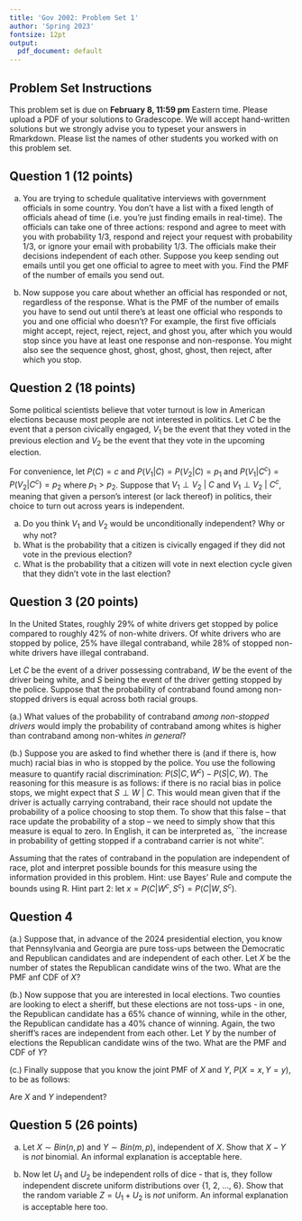 ```yaml
---
title: 'Gov 2002: Problem Set 1'
author: 'Spring 2023'
fontsize: 12pt
output:
  pdf_document: default
---
```



## Problem Set Instructions 

This problem set is due on **February 8, 11:59 pm** Eastern time. Please upload a PDF of your solutions to Gradescope. We will accept hand-written solutions but we strongly advise you to typeset your answers in Rmarkdown. Please list the names of other students you worked with on this problem set. 

## Question 1 (12 points)

(a) You are trying to schedule qualitative interviews with government officials in some country. You don't have a list with a fixed length of officials ahead of time (i.e. you're just finding emails in real-time). The officials can take one of three actions: respond and agree to meet with you with probability 1/3, respond and reject your request with probability 1/3, or ignore your email with probability 1/3. The officials make their decisions independent of each other. Suppose you keep sending out emails until you get one official to agree to meet with you. Find the PMF of the number of emails you send out.

(b) Now suppose you care about whether an official has responded or not, regardless of the response. What is the PMF of the number of emails you have to send out until there's at least one official who responds to you and one official who doesn't? For example, the first five officials might accept, reject, reject, reject, and ghost you, after which you would stop since you have at least one response and non-response. You might also see the sequence ghost, ghost, ghost, ghost, then reject, after which you stop.











## Question 2 (18 points)

Some political scientists believe that voter turnout is low in American elections because most people are not interested in politics. Let $C$ be the event that a person \underline{is} civically engaged, $V_1$ be the event that they voted in the previous election and $V_2$ be the event that they vote in the upcoming election. 

For convenience, let $P(C) = c$ and $P(V_1|C) = P(V_2|C) = p_1$ and $P(V_1|C^c) = P(V_2|C^c) = p_2$ where $p_1 > p_2$. Suppose that $V_1 \perp V_2 \ \vert \ C$ and $V_1 \perp V_2 \ \vert \ C^{c}$, meaning that given a person's interest (or lack thereof) in politics, their choice to turn out across years is independent.

a. Do you think $V_1$ and $V_2$ would be unconditionally independent? Why or why not?
b. What is the probability that a citizen is civically engaged if they did not vote in the previous election?
c. What is the probability that a citizen will vote in next election cycle given that they didn't vote in the last election?










## Question 3 (20 points)

In the United States, roughly $29\%$ of white drivers get stopped by police compared to roughly $42\%$ of non-white drivers. Of white  drivers who are stopped by police, $25\%$ have illegal contraband, while $28\%$ of stopped non-white drivers have illegal contraband.\footnote{These are approximate figures.} 

Let $C$ be the event of a driver possessing contraband, $W$ be the event of the driver being white, and $S$ being the event of the driver getting stopped  by the police. Suppose that the probability of contraband found among non-stopped drivers is equal across both racial groups.

(a.) What values of the probability of contraband *among non-stopped drivers* would imply the probability of contraband among whites is higher than contraband among non-whites *in general*?

(b.) Suppose you are asked to find whether there is (and if there is, how much) racial bias in who is stopped by the police. You use the following measure to quantify racial discrimination: $P(S|C,W^c) - P(S|C,W)$. The reasoning for this measure is as follows: if there is no racial bias in police stops, we might expect that $S \perp W \ | \ C$. This would mean given that if the driver is actually carrying contraband, their race should not update the probability of a police choosing to stop them. To show that this false -- that race \underline{does} update the probability of a stop -- we need to simply show that this measure is equal to zero. In English, it can be interpreted as, ``the increase in probability of getting stopped if a contraband carrier is not white''.

Assuming that the rates of contraband in the population are independent of race, plot and interpret possible bounds for this measure using the information provided in this problem. Hint: use Bayes' Rule and compute the bounds using R.\footnote{For more on statistical fallacies on estimating racial disparities in policing, see \href{https://www.cambridge.org/core/journals/american-political-science-review/article/administrative-records-mask-racially-biased-policing/66BC0F9998543868BB20F241796B79B8}{``Administrative Records Mask Racially Biased Policing'' (Knox, Dean, Will Lowe, and Jonathan Mummolo)}.} Hint part 2: let $x = P(C|W^c,S^c) = P(C|W, S^c)$.

















## Question 4

(a.) Suppose that, in advance of the 2024 presidential election, you know that Pennsylvania and Georgia are pure toss-ups between the Democratic and Republican candidates and are independent of each other. Let $X$ be the number of states the Republican candidate wins of the two. What are the PMF anf CDF of $X$?

(b.) Now suppose that you are interested in local elections. Two counties are looking to elect a sheriff, but these elections are not toss-ups - in one, the Republican candidate has a 65% chance of winning, while in the other, the Republican candidate has a 40% chance of winning. Again, the two sheriff's races are independent from each other. Let $Y$ by the number of elections the Republican candidate wins of the two. What are the PMF and CDF of $Y$?

(c.) Finally suppose that you know the joint PMF of $X$ and $Y$, $P(X = x, Y = y)$, to be as follows:


\begin{table}[h]
\begin{tabular}{|l|l|l|l|}
\hline
      & Y = 0 & Y = 1 & Y = 2 \\ \hline
X = 0 & .0525 & .15   & .065  \\ \hline
X = 1 & .105  & .265  & .13   \\ \hline
X = 2 & .0525 & .115  & .065  \\ \hline
\end{tabular}
\end{table}

Are $X$ and $Y$ independent?














## Question 5 (26 points)

(a) Let $X \sim Bin(n, p)$ and $Y \sim Bin(m, p)$, independent of $X$. Show that $X - Y$ is _not_ binomial. An informal explanation is acceptable here.

(b) Now let $U_1$ and $U_2$ be independent rolls of dice - that is, they follow independent discrete uniform distributions over \{1, 2, ..., 6\}. Show that the random variable $Z = U_1 + U_2$ is _not_ uniform. An informal explanation is acceptable here too.








